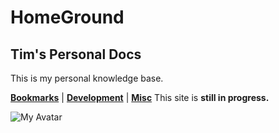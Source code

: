 
# HomeGround

## Tim's Personal Docs 

This is my personal knowledge base.

[**Bookmarks**](/bookmarks) | [**Development**](/development) | [**Misc**](/misc)
<Callout>
    This site is **still in progress.**
</Callout>

![My Avatar](../public/avatar.svg)
